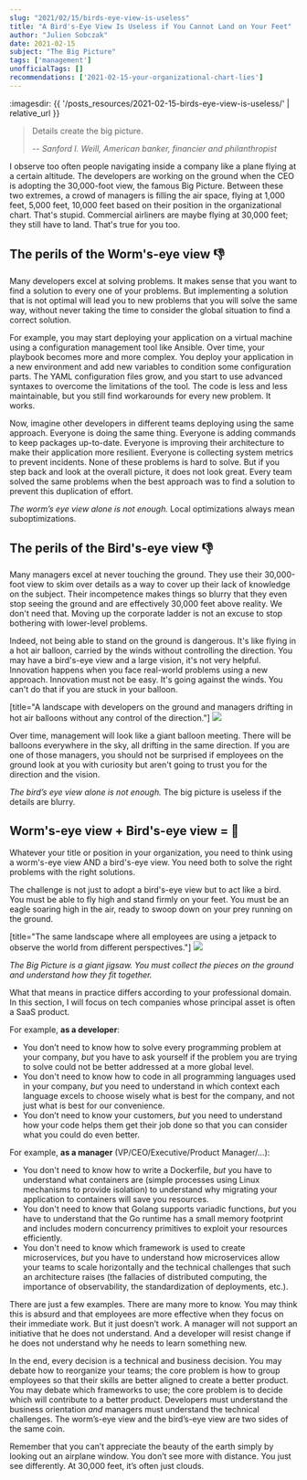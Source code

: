```yaml
---
slug: "2021/02/15/birds-eye-view-is-useless"
title: "A Bird's-Eye View Is Useless if You Cannot Land on Your Feet"
author: "Julien Sobczak"
date: 2021-02-15
subject: "The Big Picture"
tags: ['management']
unofficialTags: []
recommendations: ['2021-02-15-your-organizational-chart-lies']
---
```


:imagesdir: {{ '/posts_resources/2021-02-15-birds-eye-view-is-useless/' | relative_url }}

> Details create the big picture.
>
> -- <cite> Sanford I. Weill, American banker, financier and philanthropist</cite>

<Lead>
I observe too often people navigating inside a company like a plane flying at a certain altitude. The developers are working on the ground when the CEO is adopting the 30,000-foot view, the famous Big Picture. Between these two extremes, a crowd of managers is filling the air space, flying at 1,000 feet, 5,000 feet, 10,000 feet based on their position in the organizational chart. That's stupid. Commercial airliners are maybe flying at 30,000 feet; they still have to land. That's true for you too.
</Lead>

## The perils of the Worm's-eye view 👎

Many developers excel at solving problems. It makes sense that you want to find a solution to every one of your problems. But implementing a solution that is not optimal will lead you to new problems that you will solve the same way, without never taking the time to consider the global situation to find a correct solution.

For example, you may start deploying your application on a virtual machine using a configuration management tool like Ansible. Over time, your playbook becomes more and more complex. You deploy your application in a new environment and add new variables to condition some configuration parts. The YAML configuration files grow, and you start to use advanced syntaxes to overcome the limitations of the tool. The code is less and less maintainable, but you still find workarounds for every new problem. It works.

Now, imagine other developers in different teams deploying using the same approach. Everyone is doing the same thing. Everyone is adding commands to keep packages up-to-date. Everyone is improving their architecture to make their application more resilient. Everyone is collecting system metrics to prevent incidents. None of these problems is hard to solve. But if you step back and look at the overall picture, it does not look great. Every team solved the same problems when the best approach was to find a solution to prevent this duplication of effort.

*The worm’s eye view alone is not enough.* Local optimizations always mean suboptimizations.

## The perils of the Bird's-eye view 👎

Many managers excel at never touching the ground. They use their 30,000-foot view to skim over details as a way to cover up their lack of knowledge on the subject. Their incompetence makes things so blurry that they even stop seeing the ground and are effectively 30,000 feet above reality. We don't need that. Moving up the corporate ladder is not an excuse to stop bothering with lower-level problems.

Indeed, not being able to stand on the ground is dangerous. It's like flying in a hot air balloon, carried by the winds without controlling the direction. You may have a bird's-eye view and a large vision, it's not very helpful. Innovation happens when you face real-world problems using a new approach. Innovation must not be easy. It's going against the winds. You can't do that if you are stuck in your balloon.

[title="A landscape with developers on the ground and managers drifting in hot air balloons without any control of the direction."]
<img src="balloon.png" />

Over time, management will look like a giant balloon meeting. There will be balloons everywhere in the sky, all drifting in the same direction. If you are one of those managers, you should not be surprised if employees on the ground look at you with curiosity but aren't going to trust you for the direction and the vision.

*The bird’s eye view alone is not enough.* The big picture is useless if the details are blurry.

## Worm's-eye view + Bird's-eye view = 💪

Whatever your title or position in your organization, you need to think using a worm's-eye view AND a bird's-eye view. You need both to solve the right problems with the right solutions.

The challenge is not just to adopt a bird's-eye view but to act like a bird. You must be able to fly high and stand firmly on your feet. You must be an eagle soaring high in the air, ready to swoop down on your prey running on the ground.

[title="The same landscape where all employees are using a jetpack to observe the world from different perspectives."]
<img src="jetpack.png" />

*The Big Picture is a giant jigsaw. You must collect the pieces on the ground and understand how they fit together.*

What that means in practice differs according to your professional domain. In this section, I will focus on tech companies whose principal asset is often a SaaS product.

For example, **as a developer**:

* You don’t need to know how to solve every programming problem at your company, _but_ you have to ask yourself if the problem you are trying to solve could not be better addressed at a more global level.
* You don't need to know how to code in all programming languages used in your company, _but_ you need to understand in which context each language excels to choose wisely what is best for the company, and not just what is best for our convenience.
* You don’t need to know your customers, _but_ you need to understand how your code helps them get their job done so that you can consider what you could do even better.

For example, **as a manager** (VP/CEO/Executive/Product Manager/…):

* You don't need to know how to write a Dockerfile, _but_ you have to understand what containers are (simple processes using Linux mechanisms to provide isolation) to understand why migrating your application to containers will save you resources.
* You don't need to know that Golang supports variadic functions, _but_ you have to understand that the Go runtime has a small memory footprint and includes modern concurrency primitives to exploit your resources efficiently.
* You don't need to know which framework is used to create microservices, _but_ you have to understand how microservices allow your teams to scale horizontally and the technical challenges that such an architecture raises (the fallacies of distributed computing, the importance of observability, the standardization of deployments, etc.).

There are just a few examples. There are many more to know. You may think this is absurd and that employees are more effective when they focus on their immediate work. But it just doesn’t work. A manager will not support an initiative that he does not understand. And a developer will resist change if he does not understand why he needs to learn something new.

In the end, every decision is a technical and business decision. You may debate how to reorganize your teams; the core problem is how to group employees so that their skills are better aligned to create a better product. You may debate which frameworks to use; the core problem is to decide which will contribute to a better product. Developers must understand the business orientation _and_ managers must understand the technical challenges. The worm’s-eye view and the bird’s-eye view are two sides of the same coin.

Remember that you can’t appreciate the beauty of the earth simply by looking out an airplane window. You don’t see more with distance. You just see differently. At 30,000 feet, it’s often just clouds.
